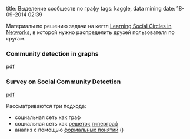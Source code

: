 title: Выделение сообществ по графу
tags: kaggle, data mining
date: 18-09-2014 02:39

Материалы по решению задачи на кеггл [[http://www.kaggle.com/c/learning-social-circles|Learning Social Circles in Networks]], в которой нужно распределить друзей пользователя по кругам.

===Community detection in graphs===
[[http://arxiv.org/pdf/0906.0612.pdf|pdf]]



===Survey on Social Community Detection===
[[http://hal.archives-ouvertes.fr/docs/00/80/42/34/PDF/Survey-on-Social-Community-Detection-V2.pdf|pdf]]

Рассматриваются три подхода:
* социальная сеть как граф
* социальная сеть как [[https://ru.wikipedia.org/wiki/%D0%A0%D0%B5%D1%88%D1%91%D1%82%D0%BA%D0%B0_%28%D0%B0%D0%BB%D0%B3%D0%B5%D0%B1%D1%80%D0%B0%29|решеток]] [[https://ru.wikipedia.org/wiki/%D0%93%D0%B8%D0%BF%D0%B5%D1%80%D0%B3%D1%80%D0%B0%D1%84|гиперграф]]
* анализ с помощью [[http://www.machinelearning.ru/wiki/index.php?title=%D0%90%D0%BD%D0%B0%D0%BB%D0%B8%D0%B7_%D1%84%D0%BE%D1%80%D0%BC%D0%B0%D0%BB%D1%8C%D0%BD%D1%8B%D1%85_%D0%BF%D0%BE%D0%BD%D1%8F%D1%82%D0%B8%D0%B9|формальных понятий]] ()